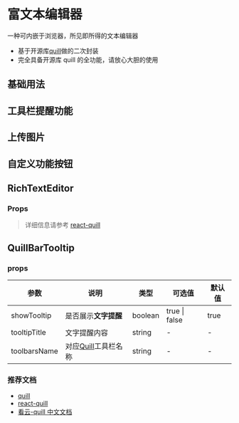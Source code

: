 # 富文本编辑器

一种可内嵌于浏览器，所见即所得的文本编辑器

- 基于开源库[quill](http://doc.quilljs.cn/)做的二次封装
- 完全具备开源库 quill 的全功能，请放心大胆的使用

## 基础用法


<DemoBase />

## 工具栏提醒功能


<DemoTooltip />

## 上传图片


<DemoUpload />

## 自定义功能按钮


<DemoCustomToolbar />

## RichTextEditor

### Props

> 详细信息请参考 [react-quill](https://github.com/zenoamaro/react-quill)

## QuillBarTooltip

### props

| 参数         | 说明                                                 | 类型    | 可选值        | 默认值 |
| ------------ | ---------------------------------------------------- | ------- | ------------- | ------ |
| showTooltip  | 是否展示**文字提醒**                                 | boolean | true \| false | true   |
| tooltipTitle | 文字提醒内容                                         | string  | -             | -      |
| toolbarsName | 对应[Quill](http://doc.quilljs.cn/1409378)工具栏名称 | string  | -             | -      |

### 推荐文档

- [quill](https://github.com/quilljs/quill)
- [react-quill](https://github.com/zenoamaro/react-quill)
- [看云-quill 中文文档](http://doc.quilljs.cn/)
